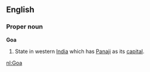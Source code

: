 ==English==
===Proper noun===
'''Goa'''
#State in western [[India]] which has [[Panaji]] as its [[capital]].

[[nl:Goa]]